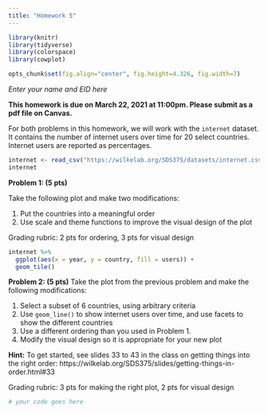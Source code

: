 ```yaml
---
title: "Homework 5"
---
```


```r
library(knitr)
library(tidyverse)
library(colorspace)
library(cowplot)

opts_chunk$set(fig.align="center", fig.height=4.326, fig.width=7)
```

*Enter your name and EID here*

**This homework is due on March 22, 2021 at 11:00pm. Please submit as a pdf file on Canvas.**

For both problems in this homework, we will work with the `internet` dataset. It contains the number of internet users over time for 20 select countries. Internet users are reported as percentages.

```r
internet <- read_csv("https://wilkelab.org/SDS375/datasets/internet.csv")
internet
```

**Problem 1: (5 pts)** 

Take the following plot and make two modifications:

1. Put the countries into a meaningful order
2. Use scale and theme functions to improve the visual design of the plot

Grading rubric: 2 pts for ordering, 3 pts for visual design

```r
internet %>%
  ggplot(aes(x = year, y = country, fill = users)) +
  geom_tile()
```

**Problem 2: (5 pts)** Take the plot from the previous problem and make the following modifications:

1. Select a subset of 6 countries, using arbitrary criteria
2. Use `geom_line()` to show internet users over time, and use facets to show the different countries
3. Use a different ordering than you used in Problem 1.
4. Modify the visual design so it is appropriate for your new plot

**Hint:** To get started, see slides 33 to 43 in the class on getting things into the right order: https://wilkelab.org/SDS375/slides/getting-things-in-order.html#33

Grading rubric: 3 pts for making the right plot, 2 pts for visual design

```r
# your code goes here
```

